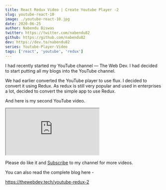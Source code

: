 ```yaml
---
title: React Redux Video | Create Youtube Player -2
slug: youtube-react-10
image: ./youtube-react-10.jpg
date: 2020-06-25
author: Nabendu Biswas
twitter: https://twitter.com/nabendu82
github: https://github.com/nabendu82
dev: https://dev.to/nabendu82
series: Youtube-Player-Video
tags: ['react', 'youtube', 'redux']
---
```


I had recently started my YouTube channel — The Web Dev. I had decided to start putting all my blogs into the YouTube channel.

We had earlier converted the YouTube player to use flux. I decided to convert it using Redux.
As redux is still very popular and used in enterprises a lot, decided to convert the simple app to use Redux.

And here is my second YouTube video.

<div className={styles.resp__container}>

<iframe className={styles.resp__iframe} src="https://www.youtube.com/embed/WaXnMYoaShg" gesture="media"  allow="encrypted-media" allowfullscreen></iframe>

</div>

Please do like it and [Subscribe](https://www.youtube.com/channel/UCRf7mazcufqZxd2pR3oQJuQ?sub_confirmation=1) to my channel for more videos.

You can also read the complete blog here -

https://thewebdev.tech/youtube-redux-2
